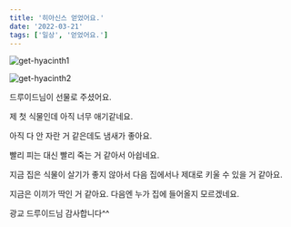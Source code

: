 ```yaml
---
title: '히아신스 얻었어요.'
date: '2022-03-21'
tags: ['일상', '얻었어요.']
---
```


![get-hyacinth1](/static/images/posts/get-hyacinth1.jpeg)

![get-hyacinth2](/static/images/posts/get-hyacinth2.jpeg)

드루이드님이 선물로 주셨어요.

제 첫 식물인데 아직 너무 애기같네요.

아직 다 안 자란 거 같은데도 냄새가 좋아요.

빨리 피는 대신 빨리 죽는 거 같아서 아쉽네요.

지금 집은 식물이 살기가 좋지 않아서 다음 집에서나 제대로 키울 수 있을 거 같아요.

지금은 이끼가 딱인 거 같아요. 다음엔 누가 집에 들어올지 모르겠네요.

광교 드루이드님 감사합니다^^